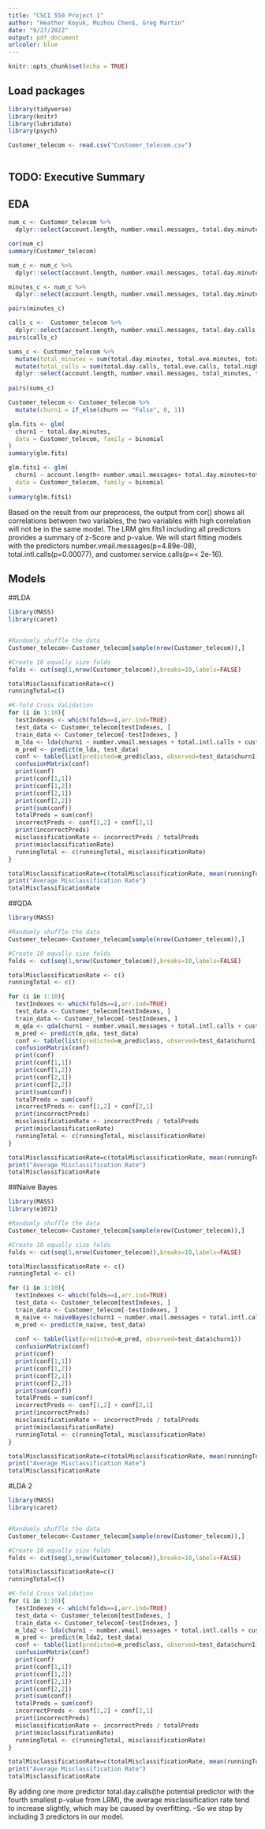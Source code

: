 ```yaml
---
title: "CSCI 550 Project 1"
author: "Heather Koyuk, Muzhou Chen$, Greg Martin"
date: "9/27/2022"
output: pdf_document
urlcolor: blue
---
```


```r
knitr::opts_chunk$set(echo = TRUE)
```

## Load packages

```r
library(tidyverse)
library(knitr)
library(lubridate)
library(psych)
```

```r
Customer_telecom <- read.csv("Customer_telecom.csv")
                             
```

## TODO: Executive Summary


## EDA

```r

num_c <- Customer_telecom %>%
  dplyr::select(account.length, number.vmail.messages, total.day.minutes, total.day.calls, total.day.charge, total.eve.minutes, total.eve.calls, total.eve.charge, total.night.minutes, total.night.calls, total.night.charge, total.intl.minutes, total.intl.calls, total.intl.charge, customer.service.calls)

cor(num_c)
summary(Customer_telecom)

num_c <- num_c %>%
  dplyr::select(account.length, number.vmail.messages, total.day.minutes, total.day.calls, total.eve.minutes, total.eve.calls, total.night.minutes, total.night.calls, total.intl.minutes, total.intl.calls, customer.service.calls)

minutes_c <- num_c %>%
  dplyr::select(account.length, number.vmail.messages, total.day.minutes, total.eve.minutes, total.night.minutes, total.intl.minutes, customer.service.calls)

pairs(minutes_c)

calls_c <-  Customer_telecom %>%
  dplyr::select(account.length, number.vmail.messages, total.day.calls, total.eve.calls, total.night.calls, total.intl.calls, customer.service.calls)
pairs(calls_c)

sums_c <- Customer_telecom %>%
  mutate(total_minutes = sum(total.day.minutes, total.eve.minutes, total.night.minutes, total.intl.minutes)) %>%
  mutate(total_calls = sum(total.day.calls, total.eve.calls, total.night.calls, total.intl.calls)) %>%
  dplyr::select(account.length, number.vmail.messages, total_minutes, total_calls,  customer.service.calls)
                             
pairs(sums_c)

Customer_telecom <- Customer_telecom %>%
  mutate(churn1 = if_else(churn == "False", 0, 1))

glm.fits <- glm(
  churn1 ~ total.day.minutes,
  data = Customer_telecom, family = binomial
)
summary(glm.fits)

glm.fits1 <- glm(
  churn1 ~ account.length+ number.vmail.messages+ total.day.minutes+total.day.calls+ total.day.charge+ total.eve.minutes+ total.eve.calls+total.eve.charge+ total.night.minutes+total.night.calls+ total.night.charge+ total.intl.minutes+total.intl.calls+total.intl.charge+ customer.service.calls,
  data = Customer_telecom, family = binomial
)
summary(glm.fits1)
```
Based on the result from our preprocess, the output from cor() shows all correlations between two variables, the two variables with high correlation will not be in the same model. The LRM glm.fits1 including all predictors provides a summary of z-Score and p-value. We will start fitting models with the predictors number.vmail.messages(p=4.89e-08), total.intl.calls(p=0.00077), and customer.service.calls(p=< 2e-16).

## Models

##LDA
```r
library(MASS)
library(caret)


#Randomly shuffle the data
Customer_telecom<-Customer_telecom[sample(nrow(Customer_telecom)),]

#Create 10 equally size folds
folds <- cut(seq(1,nrow(Customer_telecom)),breaks=10,labels=FALSE)

totalMisclassificationRate=c()
runningTotal=c()

#K-fold Cross Validation
for (i in 1:10){
  testIndexes <- which(folds==i,arr.ind=TRUE)
  test_data <- Customer_telecom[testIndexes, ]
  train_data <- Customer_telecom[-testIndexes, ]
  m_lda <- lda(churn1 ~ number.vmail.messages + total.intl.calls + customer.service.calls, data = train_data)
  m_pred <- predict(m_lda, test_data)
  conf <- table(list(predicted=m_pred$class, observed=test_data$churn1))
  confusionMatrix(conf)
  print(conf)
  print(conf[1,1])
  print(conf[1,2])
  print(conf[2,1])
  print(conf[2,2])
  print(sum(conf))
  totalPreds = sum(conf)
  incorrectPreds <- conf[1,2] + conf[2,1]
  print(incorrectPreds)
  misclassificationRate <- incorrectPreds / totalPreds
  print(misclassificationRate)
  runningTotal <- c(runningTotal, misclassificationRate)
}

totalMisclassificationRate=c(totalMisclassificationRate, mean(runningTotal))
print("Average Misclassification Rate")
totalMisclassificationRate
```

##QDA
```r
library(MASS)

#Randomly shuffle the data
Customer_telecom<-Customer_telecom[sample(nrow(Customer_telecom)),]

#Create 10 equally size folds
folds <- cut(seq(1,nrow(Customer_telecom)),breaks=10,labels=FALSE)

totalMisclassificationRate <- c()
runningTotal <- c()

for (i in 1:10){
  testIndexes <- which(folds==i,arr.ind=TRUE)
  test_data <- Customer_telecom[testIndexes, ]
  train_data <- Customer_telecom[-testIndexes, ]
  m_qda <- qda(churn1 ~ number.vmail.messages + total.intl.calls + customer.service.calls, data = train_data)
  m_pred <- predict(m_qda, test_data)
  conf <- table(list(predicted=m_pred$class, observed=test_data$churn1))
  confusionMatrix(conf)
  print(conf)
  print(conf[1,1])
  print(conf[1,2])
  print(conf[2,1])
  print(conf[2,2])
  print(sum(conf))
  totalPreds = sum(conf)
  incorrectPreds <- conf[1,2] + conf[2,1]
  print(incorrectPreds)
  misclassificationRate <- incorrectPreds / totalPreds
  print(misclassificationRate)
  runningTotal <- c(runningTotal, misclassificationRate)
}

totalMisclassificationRate=c(totalMisclassificationRate, mean(runningTotal))
print("Average Misclassification Rate")
totalMisclassificationRate

```


##Naive Bayes

```r
library(MASS)
library(e1071)

#Randomly shuffle the data
Customer_telecom<-Customer_telecom[sample(nrow(Customer_telecom)),]

#Create 10 equally size folds
folds <- cut(seq(1,nrow(Customer_telecom)),breaks=10,labels=FALSE)

totalMisclassificationRate <- c()
runningTotal <- c()

for (i in 1:10){
  testIndexes <- which(folds==i,arr.ind=TRUE)
  test_data <- Customer_telecom[testIndexes, ]
  train_data <- Customer_telecom[-testIndexes, ]
  m_naive <- naiveBayes(churn1 ~ number.vmail.messages + total.intl.calls + customer.service.calls, data = train_data)
  m_pred <- predict(m_naive, test_data)
  
  conf <- table(list(predicted=m_pred, observed=test_data$churn1))
  confusionMatrix(conf)
  print(conf)
  print(conf[1,1])
  print(conf[1,2])
  print(conf[2,1])
  print(conf[2,2])
  print(sum(conf))
  totalPreds = sum(conf)
  incorrectPreds <- conf[1,2] + conf[2,1]
  print(incorrectPreds)
  misclassificationRate <- incorrectPreds / totalPreds
  print(misclassificationRate)
  runningTotal <- c(runningTotal, misclassificationRate)
}

totalMisclassificationRate=c(totalMisclassificationRate, mean(runningTotal))
print("Average Misclassification Rate")
totalMisclassificationRate


```
#LDA 2


```r
library(MASS)
library(caret)


#Randomly shuffle the data
Customer_telecom<-Customer_telecom[sample(nrow(Customer_telecom)),]

#Create 10 equally size folds
folds <- cut(seq(1,nrow(Customer_telecom)),breaks=10,labels=FALSE)

totalMisclassificationRate=c()
runningTotal=c()

#K-fold Cross Validation
for (i in 1:10){
  testIndexes <- which(folds==i,arr.ind=TRUE)
  test_data <- Customer_telecom[testIndexes, ]
  train_data <- Customer_telecom[-testIndexes, ]
  m_lda2 <- lda(churn1 ~ number.vmail.messages + total.intl.calls + customer.service.calls + total.day.calls, data = train_data)
  m_pred <- predict(m_lda2, test_data)
  conf <- table(list(predicted=m_pred$class, observed=test_data$churn1))
  confusionMatrix(conf)
  print(conf)
  print(conf[1,1])
  print(conf[1,2])
  print(conf[2,1])
  print(conf[2,2])
  print(sum(conf))
  totalPreds = sum(conf)
  incorrectPreds <- conf[1,2] + conf[2,1]
  print(incorrectPreds)
  misclassificationRate <- incorrectPreds / totalPreds
  print(misclassificationRate)
  runningTotal <- c(runningTotal, misclassificationRate)
}

totalMisclassificationRate=c(totalMisclassificationRate, mean(runningTotal))
print("Average Misclassification Rate")
totalMisclassificationRate
```

By adding one more predictor total.day.calls(the potential predictor with the fourth smallest p-value from LRM), the average misclassification rate tend to increase slightly, which may be caused by overfitting. --So we stop by including 3 predictors in our model. 